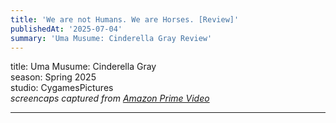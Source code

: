 ```yaml
---
title: 'We are not Humans. We are Horses. [Review]'
publishedAt: '2025-07-04'
summary: 'Uma Musume: Cinderella Gray Review'
---
```


title: Uma Musume: Cinderella Gray  
season: Spring 2025  
studio: CygamesPictures  
*screencaps captured from [Amazon Prime Video](https://www.amazon.com/Umamusume-Cinderella-Gray/dp/B0F2XJDWNT)*  

--- 